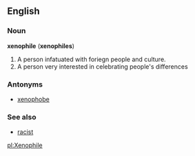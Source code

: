 ==English==

===Noun===
'''xenophile''' ('''xenophiles''')
#A person infatuated with foriegn people and culture.
#A person very interested in celebrating people's differences

===Antonyms===
*[[xenophobe]]

===See also===
*[[racist]]

[[pl:Xenophile]]